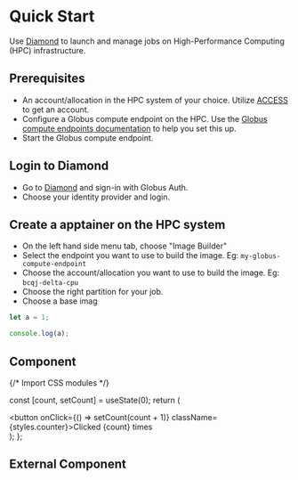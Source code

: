 # Quick Start

Use [Diamond](https://diamondhpc.ai/) to launch and manage jobs on High-Performance Computing (HPC) infrastructure.

## Prerequisites
- An account/allocation in the HPC system of your choice. Utilize [ACCESS](https://allocations.access-ci.org/) to get an account.
- Configure a Globus compute endpoint on the HPC. Use the [Globus compute endpoints documentation](https://globus-compute.readthedocs.io/en/2.6.0/endpoints.html) to help you set this up.
- Start the Globus compute endpoint.

## Login to Diamond
- Go to [Diamond](https://diamondhpc.ai/) and sign-in with Globus Auth.
- Choose your identity provider and login.

## Create a apptainer on the HPC system

- On the left hand side menu tab, choose "Image Builder"
- Select the endpoint you want to use to build the image. Eg: `my-globus-compute-endpoint`
- Choose the account/allocation you want to use to build the image. Eg: `bcqj-delta-cpu`
- Choose the right partition for your job.
- Choose a base imag


```js filename="demo.js" {3} copy
let a = 1;

console.log(a);
```

## Component


{/* Import CSS modules */}

  const [count, setCount] = useState(0);
  return (
    <div>
      <button onClick={() => setCount(count + 1)} className={styles.counter}>Clicked {count} times</button>
    </div>
  );
};

<Counter/>

## External Component


<Counters />
